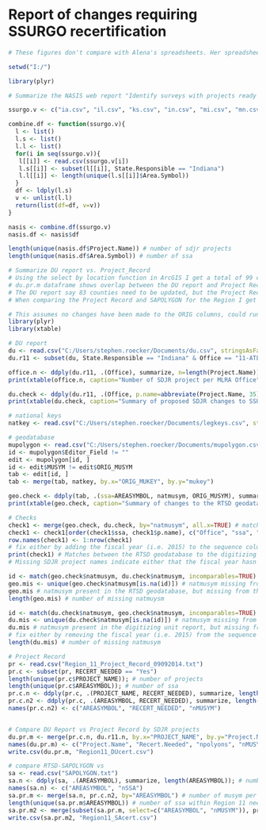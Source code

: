 # Report of changes requiring SSURGO recertification

```{r, echo=FALSE, eval=FALSE}
# These figures don't compare with Alena's spreadsheets. Her spreadsheets have additional counties that aren't captured in the Project Record.

setwd("I:/")

library(plyr)

# Summarize the NASIS web report "Identify surveys with projects ready to upload" for State Soil Scientists

ssurgo.v <- c("ia.csv", "il.csv", "ks.csv", "in.csv", "mi.csv", "mn.csv", "mo.csv", "ne.csv", "oh.csv", "ok.csv", "sd.csv", "wi.csv")

combine.df <- function(ssurgo.v){
  l <- list()
  l.s <- list()
  l.l <- list()  
  for(i in seq(ssurgo.v)){
   l[[i]] <- read.csv(ssurgo.v[i])
   l.s[[i]] <- subset(l[[i]], State.Responsible == "Indiana")
   l.l[[i]] <- length(unique(l.s[[i]]$Area.Symbol))   
  }
  df <- ldply(l.s)
  v <- unlist(l.l)
  return(list(df=df, v=v))
}

nasis <- combine.df(ssurgo.v)
nasis.df <- nasis$df

length(unique(nasis.df$Project.Name)) # number of sdjr projects
length(unique(nasis.df$Area.Symbol)) # number of ssa

# Summarize DU report vs. Project_Record
# Using the select by location function in ArcGIS I get a total of 99 counties need spatial recert, from the RTSD-SAPOLYGON, while 136 for the Region SSURGO
# du.pr.m dataframe shows overlap between the DU report and Project Record Feature Class.
# The DU report say 83 counties need to be updated, but the Project Record ID says 73.
# When comparing the Project Record and SAPOLYGON for the Region I get 65 counties need spatial cert and an additional 8 need update outside our region
```

```{r, summarize geodatabase tabular changes, echo=FALSE, cache=TRUE, warning=FALSE, message=FALSE, results='asis'}
# This assumes no changes have been made to the ORIG columns, could run a check against an unedited copy. Need to add addition scripts to see if the number of MUSYM edited = the total number of MUSYM.
library(plyr)
library(xtable)

# DU report
du <- read.csv("C:/Users/stephen.roecker/Documents/du.csv", stringsAsFactors = FALSE) # du report
du.r11 <- subset(du, State.Responsible == "Indiana" & Office == "11-ATL") # subset for Region 11

office.n <- ddply(du.r11, .(Office), summarize, n=length(Project.Name)); # number of projects per office
print(xtable(office.n, caption="Number of SDJR project per MLRA Office"), type="html", caption.placement="top")

du.check <- ddply(du.r11, .(Office, p.name=abbreviate(Project.Name, 35), natmusym=nationalmusym), summarize, du.musym=paste(unique(musym), collapse=", ")) # project by natmusym and musym
print(xtable(du.check, caption="Summary of proposed SDJR changes to SSURGO"), type="html", caption.placement="top")

# national keys
natkey <- read.csv("C:/Users/stephen.roecker/Documents/legkeys.csv", stringsAsFactor=FALSE)

# geodatabase
mupolygon <- read.csv("C:/Users/stephen.roecker/Documents/mupolygon.csv", stringsAsFactors=FALSE)
id <- mupolygon$Editor_Field != ""
edit <- mupolygon[id, ]
id <- edit$MUSYM != edit$ORIG_MUSYM
tab <- edit[id, ]
tab <- merge(tab, natkey, by.x="ORIG_MUKEY", by.y="mukey")

geo.check <- ddply(tab, .(ssa=AREASYMBOL, natmusym, ORIG_MUSYM), summarize, new.musym=paste(sort(unique(MUSYM)), collapse=", "), n.polygons=length(ORIG_MUSYM), acres = round(sum(Shape_Area*0.000247), 0))
print(xtable(geo.check, caption="Summary of changes to the RTSD geodatabase by Soil Survey Area"), type="html", caption.placement="top")
```

```{r, checks}
# Checks
check1 <- merge(geo.check, du.check, by="natmusym", all.x=TRUE) # match geo.check to du.check
check1 <- check1[order(check1$ssa, check1$p.name), c("Office", "ssa", "p.name", "natmusym", "ORIG_MUSYM", "new.musym", "du.musym", "n.polygons", "acres")] # order by p.name and resort columns
row.names(check1) <- 1:nrow(check1) 
# fix either by adding the fiscal year (i.e. 2015) to the sequence column in the Project Mapunit table, or by undoing unapproved changes to the RTSD geodatabase.
print(check1) # Matches between the RTSD geodatabase to the digitizing unit report
# Missing SDJR project names indicate either that the fiscal year hasn't been populated in the Project Mapunit table, or that the changes to the RTSD weren't approabed.

id <- match(geo.check$natmusym, du.check$natmusym, incomparables=TRUE)
geo.mis <- unique(geo.check$natmusym[is.na(id)]) # natmusym missing from geodatabase
geo.mis # natmusym present in the RTSD geodatabase, but missing from the digitizing unit report
length(geo.mis) # number of missing natmuysm

id <- match(du.check$natmusym, geo.check$natmusym, incomparables=TRUE)
du.mis <- unique(du.check$natmusym[is.na(id)]) # natmusym missing from du report
du.mis # natmusym present in the digitizing unit report, but missing from the RTSD geodatabase
# fix either by removing the fiscal year (i.e. 2015) from the sequence column in the Project Mapunit table, or by making the proposed SDJR changes to the RTSD geodatabase.
length(du.mis) # number of missing natmusym
```

```{r, echo=FALSE, eval=FALSE}
# Project Record
pr <- read.csv("Region_11_Project_Record_09092014.txt")
pr.c <- subset(pr, RECERT_NEEDED == "Yes")
length(unique(pr.c$PROJECT_NAME)); # number of projects
length(unique(pr.c$AREASYMBOL)); # number of ssa
pr.c.n <- ddply(pr.c, .(PROJECT_NAME, RECERT_NEEDED), summarize, length(PROJECT_NAME)); # number of polygons per project
pr.c.n2 <- ddply(pr.c, .(AREASYMBOL, RECERT_NEEDED), summarize, length(PROJECT_NAME)); # number of polygons per area
names(pr.c.n2) <- c("AREASYMBOL", "RECERT_NEEDED", "nMUSYM")


# Compare DU Report vs Project Record by SDJR projects
du.pr.m <- merge(pr.c.n, du.r11.n, by.x="PROJECT_NAME", by.y="Project.Name",  all=T)
names(du.pr.m) <- c("Project.Name", "Recert.Needed", "npolyons", "nMUSYM")
write.csv(du.pr.m, "Region11_DUcert.csv")

# compare RTSD-SAPOLYGON vs
sa <- read.csv("SAPOLYGON.txt")
sa.n <- ddply(sa, .(AREASYMBOL), summarize, length(AREASYMBOL)); # number of polygons per ssa
names(sa.n) <- c("AREASYMBOL", "nSSA")
sa.pr.m <- merge(sa.n, pr.c.n2, by="AREASYMBOL") # number of musym per ssa that need recert
length(unique(sa.pr.m$AREASYMBOL)) # number of ssa within Region 11 needing recert 
sa.pr.m2 <- merge(subset(sa.pr.m, select=c("AREASYMBOL", "nMUSYM")), pr.c.n2, by="AREASYMBOL", all=T) # number of musym per ssa that need recert, 65 ssa in Region 11 need recert and 8 in other regions
write.csv(sa.pr.m2, "Region11_SAcert.csv")
```